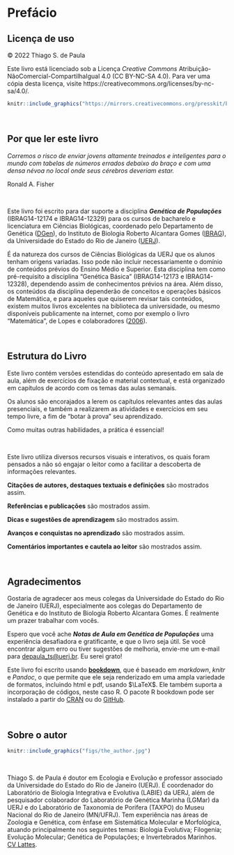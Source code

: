 # Prefácio{-}


## Licença de uso {-}

© 2022 Thiago S. de Paula

Este livro está licenciado sob a Licença _Creative Commons_ Atribuição-NãoComercial-CompartilhaIgual 4.0 (CC BY-NC-SA 4.0). Para ver uma cópia desta licença, visite https://creativecommons.org/licenses/by-nc-sa/4.0/.

```r
knitr::include_graphics("https://mirrors.creativecommons.org/presskit/buttons/88x31/png/by-nc-sa.png")
```

<br>


## Por que ler este livro {-}

:::quote

_Corremos o risco de enviar jovens altamente treinados e inteligentes para o mundo com tabelas de números errados debaixo do braço e com uma densa névoa no local onde seus cérebros deveriam estar._

Ronald A. Fisher

:::

<br>

Este livro foi escrito para dar suporte a disciplina _**Genética de Populações**_ (IBRAG14-12174 e IBRAG14-12329) para os cursos de bacharelo e licenciatura em Ciências Biológicas, coordenado pelo Departamento de Genética ([DGen](https://sites.google.com/view/dgen-uerj)), do Instituto de Biologia Roberto Alcantara Gomes ([IBRAG](http://www.ibrag.uerj.br/)), da Universidade do Estado do Rio de Janeiro ([UERJ](https://www.uerj.br/)). 

É da natureza dos cursos de Ciências Biológicas da UERJ que os alunos tenham origens variadas. Isso pode não incluir necessariamente o domínio de conteúdos prévios do Ensino Médio e Superior. Esta disciplina tem como pré-requisito a disciplina “Genética Básica” (IBRAG14-12173 e IBRAG14-12328), dependendo assim de conhecimentos prévios na área. Além disso, os conteúdos da disciplina dependerão de conceitos e operações básicos de Matemática, e para aqueles que quiserem revisar tais conteúdos, existem muitos livros excelentes na biblioteca da universidade, ou mesmo disponíveis publicamente na internet, como por exemplo o livro “Matemática”, de Lopes e colaboradores ([2006](http://www.educadores.diaadia.pr.gov.br/arquivos/File/livro_didatico/matematica.pdf)). 

<br>

## Estrutura do Livro {-}

Este livro contém versões estendidas do conteúdo apresentado em sala de aula, além de exercícios de fixação e material contextual, e está organizado em capítulos de acordo com os temas das aulas semanais. 

Os alunos são encorajados a lerem os capítulos relevantes antes das aulas presenciais, e também a realizarem as atividades e exercícios em seu tempo livre, a fim de “botar à prova” seu aprendizado. 

Como muitas outras habilidades, a prática é essencial!

<br>

Este livro utiliza diversos recursos visuais e interativos, os quais foram pensados a não só engajar o leitor como a facilitar a descoberta de informações relevantes.

:::quote

**Citações de autores, destaques textuais e definições** são mostrados assim.

:::

:::reference

**Referências e publicações** são mostrados assim.

:::

:::hint

**Dicas e sugestões de aprendizagem** são mostrados assim.

:::

:::success

**Avanços e conquistas no aprendizado** são mostrados assim.

:::

:::warning

**Comentários importantes e cautela ao leitor** são mostrados assim.

:::

<br>

## Agradecimentos {-}

Gostaria de agradecer aos meus colegas da Universidade do Estado do Rio de Janeiro (UERJ), especialmente aos colegas do Departamento de Genética e do Instituto de Biologia Roberto Alcantara Gomes. É realmente um prazer trabalhar com vocês.

Espero que você ache _**Notas de Aula em Genética de Populações**_ uma experiência desafiadora e gratificante, e que o livro seja útil. Se você encontrar algum erro ou tiver sugestões de melhoria, envie-me um e-mail para [depaula_ts@uerj.br](mailto:depaula_ts@uerj.br). Eu serei grato!

Este livro foi escrito usando [**bookdown**](https://bookdown.org/), que é baseado em *markdown*, *knitr* e *Pandoc*, o que permite que ele seja renderizado em uma ampla variedade de formatos, incluindo html e pdf, usando $\LaTeX$. Ele também suporta a incorporação de códigos, neste caso R. O pacote R bookdown pode ser instalado a partir do [CRAN](https://cran.r-project.org/web/packages/bookdown/index.html) ou do [GitHub](https://github.com/rstudio/bookdown).

<br>

## Sobre o autor {-}

```r
knitr::include_graphics("figs/the_author.jpg")
```

<br>

Thiago S. de Paula é doutor em Ecologia e Evolução e professor associado da Universidade do Estado do Rio de Janeiro (UERJ). É coordenador do Laboratório de Biologia Integrativa e Evolutiva (LABIE) da UERJ, além de pesquisador colaborador do Laboratório de Genética Marinha (LGMar) da UERJ e do Laboratório de Taxonomia de Porifera (TAXPO) do Museu Nacional do Rio de Janeiro (MN/UFRJ). Tem experiência nas áreas de Zoologia e Genética, com ênfase em Sistemática Molecular e Morfológica, atuando principalmente nos seguintes temas: Biologia Evolutiva; Filogenia; Evolução Molecular; Genética de Populações; e Invertebrados Marinhos. [CV Lattes](http://lattes.cnpq.br/7695365364430438).

